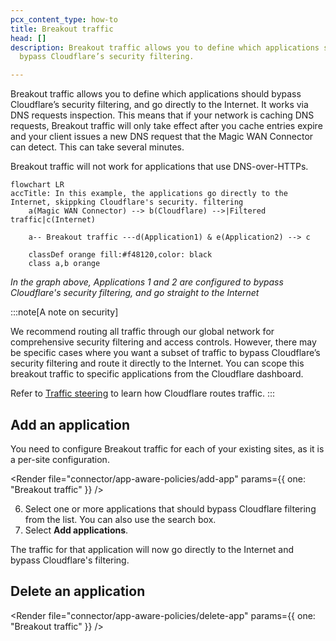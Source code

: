 ```yaml
---
pcx_content_type: how-to
title: Breakout traffic
head: []
description: Breakout traffic allows you to define which applications should
  bypass Cloudflare’s security filtering.

---
```



Breakout traffic allows you to define which applications should bypass Cloudflare’s security filtering, and go directly to the Internet. It works via DNS requests inspection. This means that if your network is caching DNS requests, Breakout traffic will only take effect after you cache entries expire and your client issues a new DNS request that the Magic WAN Connector can detect. This can take several minutes.

Breakout traffic will not work for applications that use DNS-over-HTTPs.

```mermaid
flowchart LR
accTitle: In this example, the applications go directly to the Internet, skippking Cloudflare's security. filtering
    a(Magic WAN Connector) --> b(Cloudflare) -->|Filtered traffic|c(Internet)

    a-- Breakout traffic ---d(Application1) & e(Application2) --> c

    classDef orange fill:#f48120,color: black
    class a,b orange
```

*In the graph above, Applications 1 and 2 are configured to bypass Cloudflare's security filtering, and go straight to the Internet*

:::note[A note on security]


We recommend routing all traffic through our global network for comprehensive security filtering and access controls. However, there may be specific cases where you want a subset of traffic to bypass Cloudflare’s security filtering and route it directly to the Internet. You can scope this breakout traffic to specific applications from the Cloudflare dashboard.

Refer to [Traffic steering](/magic-wan/reference/traffic-steering/) to learn how Cloudflare routes traffic. 
:::

## Add an application

You need to configure Breakout traffic for each of your existing sites, as it is a per-site configuration.

<Render file="connector/app-aware-policies/add-app" params={{ one: "Breakout traffic" }} />

6. Select one or more applications that should bypass Cloudflare filtering from the list. You can also use the search box.
7. Select **Add applications**.

The traffic for that application will now go directly to the Internet and bypass Cloudflare's filtering.

## Delete an application

<Render file="connector/app-aware-policies/delete-app" params={{ one: "Breakout traffic" }} />
